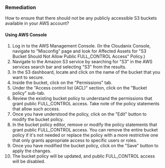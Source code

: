### Remediation

How to ensure that there should not be any publicly accessible S3 buckets available in your AWS account?

#### Using AWS Console

1. Log in to the AWS Management Console.
    (In the Cloudanix Console, navigate to "Misconfig" page and look for Affected Assets for "S3 Bucket Should Not Allow Public FULL_CONTROL Access" Policy.)
2. Navigate to the Amazon S3 service by searching for "S3" in the AWS services search bar and selecting "S3" from the results.
3. In the S3 dashboard, locate and click on the name of the bucket that you want to secure.
4. Inside the bucket, click on the "Permissions" tab.
5. Under the "Access control list (ACL)" section, click on the "Bucket policy" sub-tab.
6. Review the existing bucket policy to understand the permissions that grant public FULL_CONTROL access. Take note of the policy statements that allow such access.
7. Once you have understood the policy, click on the "Edit" button to modify the bucket policy.
8. In the bucket policy editor, remove or modify the policy statements that grant public FULL_CONTROL access. You can remove the entire bucket policy if it's not needed or replace the policy with a more restrictive one that only grants appropriate access to specific users or roles.
9. Once you have modified the bucket policy, click on the "Save" button to apply the changes.
10. The bucket policy will be updated, and public FULL_CONTROL access will be disabled.
